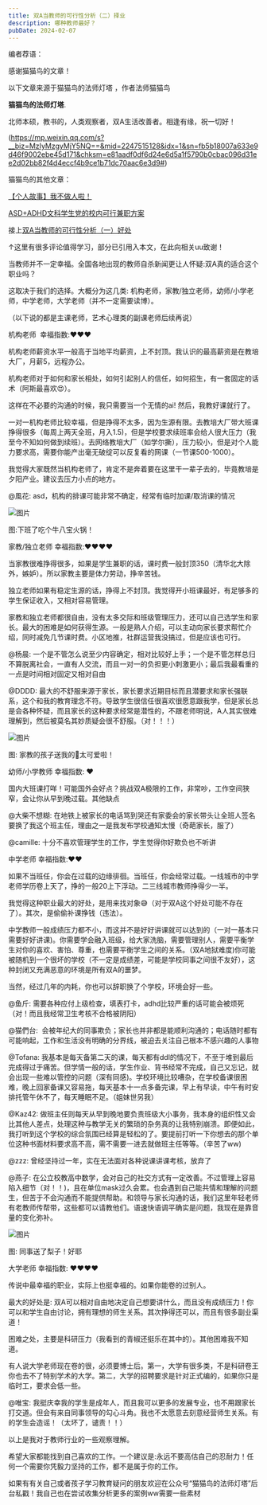 ```yaml
---
title: 双A当教师的可行性分析（二）择业
description: 哪种教师最好？
pubDate: 2024-02-07
---
```


编者荐语：

感谢猫猫鸟的文章！

以下文章来源于猫猫鸟的法师灯塔 ，作者法师猫猫鸟

**猫猫鸟的法师灯塔**.

北师本硕，教书的，人类观察者，双A生活改善者。相逢有缘，祝一切好！

(https://mp.weixin.qq.com/s?__biz=MzIyMzgyMjY5NQ==&mid=2247515128&idx=1&sn=fb5b18007a633e9d46f9002ebe45d171&chksm=e81aadf0df6d24e6d5a1f5790b0cbac096d31ee2d02bb82f4d4eccf4b9ce1b71dc70aac6e3d9#)

猫猫鸟的其他文章：

[【个人故事】我不做人啦！](http://mp.weixin.qq.com/s?__biz=MzIyMzgyMjY5NQ==&mid=2247500201&idx=1&sn=e5973194339a66329979da9e34d9d110&chksm=e81ad7a1df6d5eb705dbd7b5239323776164a73430090d3cb9f9de106c6c8a22d9cfeb91ce40&scene=21#wechat_redirect)  

[ASD+ADHD文科学生党的校内可行兼职方案](http://mp.weixin.qq.com/s?__biz=MzIyMzgyMjY5NQ==&mid=2247510068&idx=1&sn=774f9177e78c7a60425d968bcc517267&chksm=e81abe3cdf6d372ad67aaccba085c428f22267f403e47f2d775381958add2f4dafbc527c075c&scene=21#wechat_redirect)

  

接上[双A当教师的可行性分析（一）好处](https://mp.weixin.qq.com/s?__biz=MzIyMzgyMjY5NQ==&mid=2247515125&idx=1&sn=80b196a06eafed3a585a09ee0c33265e&scene=21#wechat_redirect)

↑这里有很多评论值得学习，部分已引用入本文，在此向相关uu致谢！

当教师并不一定幸福。全国各地出现的教师自杀新闻更让人怀疑:双A真的适合这个职业吗？

这取决于我们的选择。大概分为这几类: 机构老师，家教/独立老师，幼师/小学老师，中学老师，大学老师（并不一定需要读博）。

（以下说的都是主课老师，艺术心理类的副课老师后续再说）

机构老师  幸福指数:❤️❤️❤️

机构老师薪资水平一般高于当地平均薪资，上不封顶。我认识的最高薪资是在教培大厂，月薪5，远程办公。

机构老师对于如何和家长相处，如何引起别人的信任，如何招生，有一套固定的话术（阿斯最喜欢😍）。

这样在不必要的沟通的时候，我只需要当一个无情的ai! 然后，我教好课就行了。

一对一机构老师比较幸福，但是挣得不太多，因为生源有限。去教培大厂带大班课挣得很多（每周上两天全班，月入1.5)，但是学校要求续班率会给人很大压力（我至今不知如何做到续班）。去网络教培大厂（如学尔撕），压力较小，但是对个人能力要求高，需要你能产出毫无破绽可以反复看的网课（一节课500-1000）。

我觉得大家既然当机构老师了，肯定不是奔着要在这里干一辈子去的，毕竟教培是夕阳产业。建议去压力小点的地方。

@風花: asd，机构的排课可能非常不确定，经常有临时加课/取消课的情况

![图片](/assets/img/posts/2024-02-07-audhd-as-teachers-career-choices-1.webp)

图:下班了吃个牛八宝火锅！

家教/独立老师 幸福指数:❤️❤️❤️❤️

当家教很难挣得很多，如果是学生兼职的话，课时费一般封顶350（清华北大除外，嫉妒）。所以家教主要是体力劳动，挣辛苦钱。 

独立老师如果有稳定生源的话，挣得上不封顶。我觉得开小班课最好，有足够多的学生保证收入，又相对容易管理。

家教和独立老师都很自由，没有太多交际和班级管理压力，还可以自己选学生和家长。最大的困难是如何获得生源。一般是熟人介绍，可以主动向家长要求帮忙介绍，同时减免几节课时费。小区地推，社群运营我没搞过，但是应该也可行。

@杨晨: 一个是不管怎么说至少内容确定，相对比较好上手；一个是不管怎样总归不算脱离社会，一直有人交流，而且一对一的负担更小刺激更小；最后我最看重的一点是时间相对固定又相对自由 

@DDDD: 最大的不舒服来源于家长，家长要求近期目标而且潜要求和家长强联系，这个和我的教育理念不符。导致学生很信任很喜欢很愿意跟我学，但是家长总是会各种怀疑，而且家长的这种要求经常是潜性的，不跟老师明说，A人其实很难理解到，然后被莫名其妙质疑会很不舒服。（对！！！）

![图片](/assets/img/posts/2024-02-07-audhd-as-teachers-career-choices-2.webp)

图: 家教的孩子送我的💍太可爱啦！

幼师/小学教师 幸福指数: ❤️

国内大班课打咩！可能国外会好点？挑战双A极限的工作，非常吵，工作空间狭窄，会让你从早到晚过载。其他缺点

@大柴不想糊: 在地铁上被家长的电话骂到哭还有家委会的家长带头让全班人签名要换了我这个班主任，理由之一是我发布学校通知太慢（奇葩家长，服了）

@camille: 十分不喜欢管理学生的工作，学生觉得你好欺负也不听讲

中学老师 幸福指数:❤️❤️ 

如果不当班任，你会在过载的边缘徘徊。当班任，你会经常过载。一线城市的中学老师学历卷上天了，挣的一般20上下浮动。二三线城市教师挣得少一半。 

我觉得这种职业最大的好处，是用来找对象😅（对于双A这个好处可能不存在了）。其次，是偷偷补课挣钱（违法）。

中学教师一般成绩压力都不小，而这并不是好好讲课就可以达到的（一对一基本只需要好好讲课)。你需要学会融入班级，给大家洗脑，需要管理别人，需要平衡学生对你的喜欢、害怕、尊重，也需要平衡学生之间的关系。（双A地狱难度)你可能被随机到一个很坏的学校（不一定是成绩差，可能是学校同事之间很不友好），这种封闭又充满恶意的环境是所有双A的噩梦。  

当然，经过几年的内耗，你也可以辞职换了个学校，环境会好一些。

@鱼斤: 需要各种应付上级检查，填表打卡，adhd比较严重的话可能会被烦死（对！而且我经常卫生考核不合格被阴阳）

@猫們台:&nbsp; 会被年纪大的同事欺负；家长也并非都是能顺利沟通的；电话随时都有可能响起，工作和生活没有明确的分界线，被迫去关注自己根本不感兴趣的人事物

@Tofana: 我基本是每天备第二天的课，每天都有ddl的情况下，不至于堆到最后完成得过于痛苦。但学情一般的话，学生作业、背书经常不完成，自己又忘记，就会出现一些难以管控的问题（深有同感)。学校环境比较嘈杂，在学校备课很困难，晚上回家备课又容易拖，每天基本十一点多备完课，早上有早读，中午有时安排托管午休不了，每天睡眠不足。（姐妹世另我）

@Kaz42: 做班主任则每天从早到晚地要负责班级大小事务，我本身的组织性又会比其他人差点，处理这种与教学无关的繁琐的杂务真的让我特别崩溃。即便如此，我打听到这个学校的综合氛围已经算是轻松的了。要提前打听一下你想去的那个单位这种书面材料要求高不高，需不需要一进去就做班主任等等。（辛苦了ww)

@zzz: 曾经坚持过一年，实在无法面对各种说课讲课考核，放弃了

@燕子: 在公立校教高中数学，会对自己的社交方式有一定改善。不过管理上容易陷入细节（对！！)，且在单位mask过久会累。也会遇到自己能共情和理解的问题生，但苦于不会沟通而不能提供帮助。和领导与家长沟通的话，我们这里年轻老师有老教师传帮带，这些都可以请教他们。语速快语调平确实是问题，我现在是靠音量的变化弥补。

![图片](/assets/img/posts/2024-02-07-audhd-as-teachers-career-choices-3.webp)

图: 同事送了梨子！好耶

大学老师 幸福指数: ❤️❤️❤️❤️

传说中最幸福的职业，实际上也挺幸福的。如果你能卷的过别人。

最大的好处是: 双A可以相对自由地决定自己想要讲什么，而且没有成绩压力！你可以和学生自由讨论，拥有理想的师生关系。其次挣得还可以，而且有很多副业渠道！

困难之处，主要是科研压力（我看到的青椒还挺乐在其中的）。其他困难我不知道。

有人说大学老师现在卷的很，必须要博士后。第一，大学有很多类，不是科研卷王你也去不了特别学术的大学。第二，大学的招聘要求是针对正式编的，如果你只是临时工，要求会低一些。

@唯宝: 我挺庆幸我的学生是成年人，而且我可以更多的发展专业，也不用跟家长打交道。但会有来自同事领导的勾心斗角。我也不太愿意去刻意经营师生关系。有的学生会造谣！（太坏了，谴责！！）

以上是我对于教师行业的一些观察理解。

希望大家都能找到自己喜欢的工作。一个建议是:永远不要高估自己的忍耐力！任何一个需要你凭毅力坚持的工作，都不是属于你的工作。

  

如果有有关自己或者孩子学习教育疑问的朋友欢迎在公众号“猫猫鸟的法师灯塔”后台私戳！我自己也在尝试收集分析更多的案例ww需要一些素材